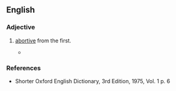==English==

===Adjective===
{{en-adj}}

# {{obsolete}} [[abortive]] from the first.
#* {{quote-book|title-The historie of the holy warre|page=272|author=[[w:Thomas Fuller|Thomas Fuller]]|year=1639|passage=Besides, most of these designes were abortive, or '''aborsive''' rather, like those untimely miscarriages not honoured with a soul or the shape and lineaments of an infant.}}

===References===
* Shorter Oxford English Dictionary, 3rd Edition, 1975, Vol. 1 p. 6